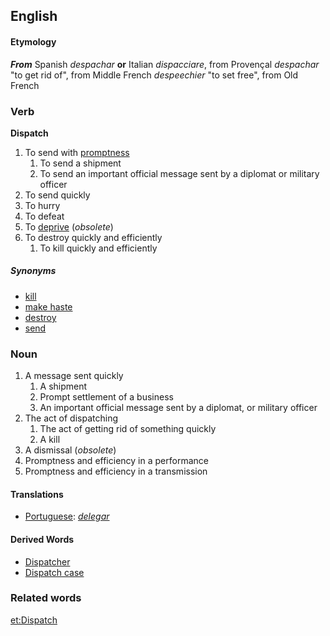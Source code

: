==English==
====Etymology====
'''''From''''' Spanish ''despachar'' '''or''' Italian ''dispacciare'', from Provençal ''despachar'' "to get rid of", from Middle French ''despeechier'' "to set free", from Old French

===Verb===
'''Dispatch'''
# To send with [[promptness]]
## To send a shipment
## To send an important official message sent by a diplomat or military officer
# To send quickly
# To hurry
# To defeat
# To [[deprive]] (''obsolete'')
# To destroy quickly and efficiently
## To kill quickly and efficiently


=====Synonyms=====
* [[kill]]
* [[make haste]]
* [[destroy]]
* [[send]]

===Noun===
# A message sent quickly
## A shipment
## Prompt settlement of a business
## An important official message sent by a diplomat, or military officer
# The act of dispatching
## The act of getting rid of something quickly
## A kill
# A dismissal (''obsolete'')
# Promptness and efficiency in a performance
# Promptness and efficiency in a transmission

====Translations====
* [[Portuguese]]: ''[[delegar]]''

==== Derived Words ====
* [[Dispatcher]]
* [[Dispatch case]]

===Related words===

[[et:Dispatch]]